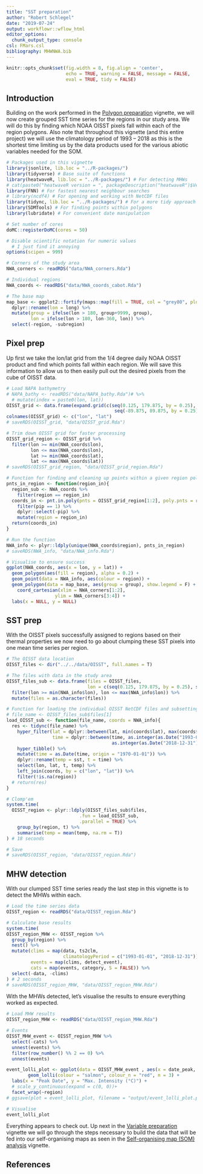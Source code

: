 ```yaml
---
title: "SST preparation"
author: "Robert Schlegel"
date: "2019-07-24"
output: workflowr::wflow_html
editor_options:
  chunk_output_type: console
csl: FMars.csl
bibliography: MHWNWA.bib
---
```


```r
knitr::opts_chunk$set(fig.width = 8, fig.align = 'center',
                      echo = TRUE, warning = FALSE, message = FALSE, 
                      eval = TRUE, tidy = FALSE)
```

## Introduction

Building on the work performed in the [Polygon preparation](https://robwschlegel.github.io/MHWNWA/polygon-prep.html) vignette, we will now create grouped SST time series for the regions in our study area. We will do this by finding which NOAA OISST pixels fall within each of the region polygons. Also note that throughout this vignette (and this entire project) we will use the climatology period of 1993 -- 2018 as this is the shortest time limiting us by the data products used for the various abiotic variables needed for the SOM.

```r
# Packages used in this vignette
library(jsonlite, lib.loc = "../R-packages/")
library(tidyverse) # Base suite of functions
library(heatwaveR, lib.loc = "../R-packages/") # For detecting MHWs
# cat(paste0("heatwaveR version = ", packageDescription("heatwaveR")$Version))
library(FNN) # For fastest nearest neighbour searches
# library(ncdf4) # For opening and working with NetCDF files
library(tidync, lib.loc = "../R-packages/") # For a more tidy approach to managing NetCDF data
library(SDMTools) # For finding points within polygons
library(lubridate) # For convenient date manipulation

# Set number of cores
doMC::registerDoMC(cores = 50)

# Disable scientific notation for numeric values
  # I just find it annoying
options(scipen = 999)

# Corners of the study area
NWA_corners <- readRDS("data/NWA_corners.Rda")

# Individual regions
NWA_coords <- readRDS("data/NWA_coords_cabot.Rda")

# The base map
map_base <- ggplot2::fortify(maps::map(fill = TRUE, col = "grey80", plot = FALSE)) %>%
  dplyr::rename(lon = long) %>%
  mutate(group = ifelse(lon > 180, group+9999, group),
         lon = ifelse(lon > 180, lon-360, lon)) %>% 
  select(-region, -subregion)
```

## Pixel prep

Up first we take the lon/lat grid from the 1/4 degree daily NOAA OISST product and find which points fall within each region. We will save this information to allow us to then easily pull out the desired pixels from the cube of OISST data.

```r
# Load NAPA bathymetry
# NAPA_bathy <- readRDS("data/NAPA_bathy.Rda")# %>% 
  # mutate(index = paste0(lon, lat))
OISST_grid <- data.frame(expand.grid(c(seq(0.125, 179.875, by = 0.25), seq(-179.875, -0.125, by = 0.25)),
                                        seq(-89.875, 89.875, by = 0.25)))
colnames(OISST_grid) <- c("lon", "lat")
# saveRDS(OISST_grid, "data/OISST_grid.Rda")

# Trim down OISST grid for faster processing
OISST_grid_region <- OISST_grid %>% 
  filter(lon >= min(NWA_coords$lon),
         lon <= max(NWA_coords$lon),
         lat >= min(NWA_coords$lat),
         lat <= max(NWA_coords$lat))
# saveRDS(OISST_grid_region, "data/OISST_grid_region.Rda")

# Function for finding and cleaning up points within a given region polygon
pnts_in_region <- function(region_in){
  region_sub <- NWA_coords %>% 
    filter(region == region_in)
  coords_in <- pnt.in.poly(pnts = OISST_grid_region[1:2], poly.pnts = region_sub[2:3]) %>% 
    filter(pip == 1) %>% 
    dplyr::select(-pip) %>% 
    mutate(region = region_in)
  return(coords_in)
}

# Run the function
NWA_info <- plyr::ldply(unique(NWA_coords$region), pnts_in_region)
# saveRDS(NWA_info, "data/NWA_info.Rda")

# Visualise to ensure success
ggplot(NWA_coords, aes(x = lon, y = lat)) +
  geom_polygon(aes(fill = region), alpha = 0.2) +
  geom_point(data = NWA_info, aes(colour = region)) +
  geom_polygon(data = map_base, aes(group = group), show.legend = F) +
    coord_cartesian(xlim = NWA_corners[1:2],
                  ylim = NWA_corners[3:4]) +
  labs(x = NULL, y = NULL)
```

## SST prep

With the OISST pixels successfully assigned to regions based on their thermal properties we now need to go about clumping these SST pixels into one mean time series per region.

```r
# The OISST data location
OISST_files <- dir("../../data/OISST", full.names = T)

# The files with data in the study area
OISST_files_sub <- data.frame(files = OISST_files,
                              lon = c(seq(0.125, 179.875, by = 0.25), seq(-179.875, -0.125, by = 0.25))) %>% 
  filter(lon >= min(NWA_info$lon), lon <= max(NWA_info$lon)) %>% 
  mutate(files = as.character(files))

# Function for loading the individual OISST NetCDF files and subsetting SST accordingly
# file_name <- OISST_files_sub$files[1]
load_OISST_sub <- function(file_name, coords = NWA_info){
  res <- tidync(file_name) %>%
    hyper_filter(lat = dplyr::between(lat, min(coords$lat), max(coords$lat)),
                 time = dplyr::between(time, as.integer(as.Date("1993-01-01")),
                                       as.integer(as.Date("2018-12-31")))) %>%
    hyper_tibble() %>% 
    mutate(time = as.Date(time, origin = "1970-01-01")) %>% 
    dplyr::rename(temp = sst, t = time) %>% 
    select(lon, lat, t, temp) %>% 
    left_join(coords, by = c("lon", "lat")) %>% 
    filter(!is.na(region))
  # return(res)
}

# Clomp'em 
system.time(
  OISST_region <- plyr::ldply(OISST_files_sub$files,
                           .fun = load_OISST_sub,
                           .parallel = TRUE) %>% 
    group_by(region, t) %>% 
    summarise(temp = mean(temp, na.rm = T))
) # 18 seconds

# Save
# saveRDS(OISST_region, "data/OISST_region.Rda")
```

## MHW detection

With our clumped SST time series ready the last step in this vignette is to detect the MHWs within each.

```r
# Load the time series data
OISST_region <- readRDS("data/OISST_region.Rda")

# Calculate base results
system.time(
OISST_region_MHW <- OISST_region %>%
  group_by(region) %>%
  nest() %>%
  mutate(clims = map(data, ts2clm,
                     climatologyPeriod = c("1993-01-01", "2018-12-31")),
         events = map(clims, detect_event),
         cats = map(events, category, S = FALSE)) %>%
  select(-data, -clims)
) # 2 seconds
# saveRDS(OISST_region_MHW, "data/OISST_region_MHW.Rda")
```

With the MHWs detected, let's visualise the results to ensure everything worked as expected.

```r
# Load MHW results
OISST_region_MHW <- readRDS("data/OISST_region_MHW.Rda")

# Events
OISST_MHW_event <- OISST_region_MHW %>%
  select(-cats) %>%
  unnest(events) %>%
  filter(row_number() %% 2 == 0) %>%
  unnest(events)

event_lolli_plot <- ggplot(data = OISST_MHW_event , aes(x = date_peak, y = intensity_max)) + 
        geom_lolli(colour = "salmon", colour_n = "red", n = 3) + 
  labs(x = "Peak Date", y = "Max. Intensity (°C)") +
  # scale_y_continuous(expand = c(0, 0))+
  facet_wrap(~region)
# ggsave(plot = event_lolli_plot, filename = "output/event_lolli_plot.pdf", height = 7, width = 13)

# Visualise
event_lolli_plot
```

Everything appears to check out. Up next in the [Variable preparation](https://robwschlegel.github.io/MHWNWA/var-prep.html) vignette we will go through the steps necessary to build the data that will be fed into our self-organising maps as seen in the [Self-organising map (SOM) analysis](https://robwschlegel.github.io/MHWNWA/som.html) vignette.

<!-- One last point however is that according to @Richaud2016 the different slopebreaks for the different regions occur at different depths, from 50 m to 400 m depending. They do however note that using a static definition of 200 m for the break does not produce significantly different results. Therefore, for the time being we will maintain the spatial breaks used above. -->

## References
